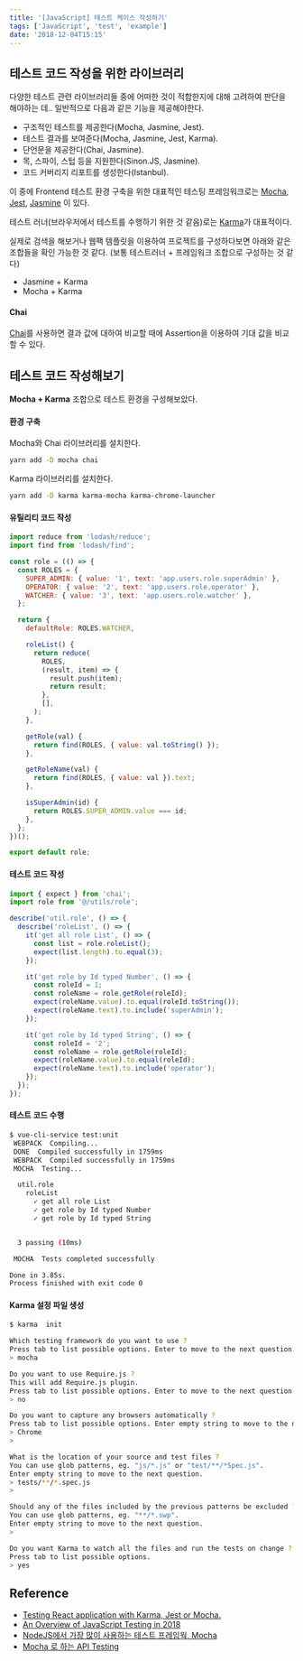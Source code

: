 ```yaml
---
title: '[JavaScript] 테스트 케이스 작성하기'
tags: ['JavaScript', 'test', 'example']
date: '2018-12-04T15:15'
---
```


<!--truncate-->

## 테스트 코드 작성을 위한 라이브러리

다양한 테스트 관련 라이브러리들 중에 어떠한 것이 적합한지에 대해 고려하여 판단을 해야하는 데..
일반적으로 다음과 같은 기능을 제공해야한다.

- 구조적인 테스트를 제공한다(Mocha, Jasmine, Jest).
- 테스트 결과를 보여준다(Mocha, Jasmine, Jest, Karma).
- 단언문을 제공한다(Chai, Jasmine).
- 목, 스파이, 스텁 등을 지원한다(Sinon.JS, Jasmine).
- 코드 커버리지 리포트를 생성한다(Istanbul).

이 중에 Frontend 테스트 환경 구축을 위한 대표적인 테스팅 프레임워크로는 [Mocha](https://github.com/mochajs/mocha), [Jest](https://github.com/facebook/jest), [Jasmine](https://github.com/jasmine/jasmine) 이 있다.

테스트 러너(브라우저에서 테스트를 수행하기 위한 것 같음)로는 [Karma](https://karma-runner.github.io/latest/index.html)가 대표적이다.

실제로 검색을 해보거나 웹팩 템플릿을 이용하여 프로젝트를 구성하다보면 아래와 같은 조합들을 확인 가능한 것 같다. (보통 테스트러너 + 프레임워크 조합으로 구성하는 것 같다)

- Jasmine + Karma
- Mocha + Karma

#### Chai

[Chai](https://www.chaijs.com/)를 사용하면 결과 값에 대하여 비교할 때에 Assertion을 이용하여 기대 값을 비교할 수 있다.

## 테스트 코드 작성해보기

**Mocha + Karma** 조합으로 테스트 환경을 구성해보았다.

#### 환경 구축

Mocha와 Chai 라이브러리를 설치한다.

```bash
yarn add -D mocha chai
```

Karma 라이브러리를 설치한다.

```bash
yarn add -D karma karma-mocha karma-chrome-launcher
```

#### 유틸리티 코드 작성

```javascript
import reduce from 'lodash/reduce';
import find from 'lodash/find';

const role = (() => {
  const ROLES = {
    SUPER_ADMIN: { value: '1', text: 'app.users.role.superAdmin' },
    OPERATOR: { value: '2', text: 'app.users.role.operator' },
    WATCHER: { value: '3', text: 'app.users.role.watcher' },
  };

  return {
    defaultRole: ROLES.WATCHER,

    roleList() {
      return reduce(
        ROLES,
        (result, item) => {
          result.push(item);
          return result;
        },
        [],
      );
    },

    getRole(val) {
      return find(ROLES, { value: val.toString() });
    },

    getRoleName(val) {
      return find(ROLES, { value: val }).text;
    },

    isSuperAdmin(id) {
      return ROLES.SUPER_ADMIN.value === id;
    },
  };
})();

export default role;
```

#### 테스트 코드 작성

```javascript
import { expect } from 'chai';
import role from '@/utils/role';

describe('util.role', () => {
  describe('roleList', () => {
    it('get all role List', () => {
      const list = role.roleList();
      expect(list.length).to.equal(3);
    });

    it('get role by Id typed Number', () => {
      const roleId = 1;
      const roleName = role.getRole(roleId);
      expect(roleName.value).to.equal(roleId.toString());
      expect(roleName.text).to.include('superAdmin');
    });

    it('get role by Id typed String', () => {
      const roleId = '2';
      const roleName = role.getRole(roleId);
      expect(roleName.value).to.equal(roleId);
      expect(roleName.text).to.include('operator');
    });
  });
});
```

#### 테스트 코드 수행

```bash
$ vue-cli-service test:unit
 WEBPACK  Compiling...
 DONE  Compiled successfully in 1759ms
 WEBPACK  Compiled successfully in 1759ms
 MOCHA  Testing...

  util.role
    roleList
      ✓ get all role List
      ✓ get role by Id typed Number
      ✓ get role by Id typed String


  3 passing (10ms)

 MOCHA  Tests completed successfully

Done in 3.85s.
Process finished with exit code 0
```

#### Karma 설정 파일 생성

```bash
$ karma  init

Which testing framework do you want to use ?
Press tab to list possible options. Enter to move to the next question.
> mocha

Do you want to use Require.js ?
This will add Require.js plugin.
Press tab to list possible options. Enter to move to the next question.
> no

Do you want to capture any browsers automatically ?
Press tab to list possible options. Enter empty string to move to the next question.
> Chrome
>

What is the location of your source and test files ?
You can use glob patterns, eg. "js/*.js" or "test/**/*Spec.js".
Enter empty string to move to the next question.
> tests/**/*.spec.js
>

Should any of the files included by the previous patterns be excluded ?
You can use glob patterns, eg. "**/*.swp".
Enter empty string to move to the next question.
>

Do you want Karma to watch all the files and run the tests on change ?
Press tab to list possible options.
> yes
```

## Reference

- [Testing React application with Karma, Jest or Mocha.](https://sungjk.github.io/2017/03/03/testing-react-application.html)
- [An Overview of JavaScript Testing in 2018](https://medium.com/welldone-software/an-overview-of-javascript-testing-in-2018-f68950900bc3)
- [NodeJS에서 가장 많이 사용하는 테스트 프레임웍, Mocha](http://blog.jeonghwan.net/mocha/)
- [Mocha 로 하는 API Testing](https://inspiredjw.com/entry/Mocha-%EB%A1%9C-%ED%95%98%EB%8A%94-API-Testing)

